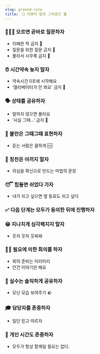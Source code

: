 ```yaml
---
slug: ground-rule
title: ☝🏻 리뷰미 팀의 그라운드 룰
---
```


### 🙋🏻‍♀️ 모르면 곧바로 질문하자
  - 이해한 척 금지 🚫
  - 질문을 위한 질문 금지 🚫
  - 몰라서 시무룩 금지 🚫

### ⏰ 시간약속 늦지 말자
  - 약속시간 0초에 시작해요
  - ‘엘리베이터가 안 와요' 금지 🚫

### 🗣️ 상태를 공유하자
  - 말하지 않으면 몰라요
  - ‘사실 그때...’ 금지 🚫

### 😤 불만은 그때그때 표현하자
  - 듣는 사람은 쿨하게 🆒

### 🐋 칭찬은 아끼지 말자
  - 의심을 확신으로 만드는 마법의 문장

### 😴 힘들면 쉬었다 가자
  - 내가 쉬고 싶으면 옆 동료도 쉬고 싶다

### ✅ 다음 단계는 모두가 동의한 뒤에 진행하자

### 😁 지나치게 심각해지지 말자
  - 웃자 웃자 웃짜짜

### 👋🏻 필요에 의한 회의를 하자
  - 회의 준비는 미리미리
  - 안건 이야기만 해요

### 🥹 실수는 솔직하게 공유하자
  - 모난 모습 보여주기 🪨

### 🎓 담당자를 존중하자
  - 일단 믿고 따르자

### 🙆 개인 시간도 존중하자
  - 모두가 항상 함께일 필요는 없다.
